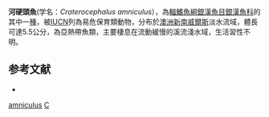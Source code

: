 {{Speciesbox 
| status = VU
| status_system = IUCN3.1
| taxon = Craterocephalus amniculus  
| authority =  [[Crowley|Crowley]] & [[Ivantsoff|Ivantsoff]], 1990
| synonyms = 
}}
'''河硬頭魚'''(学名：''Craterocephalus amniculus''），為[[輻鰭魚綱|輻鰭魚綱]][[銀漢魚目|銀漢魚目]][[銀漢魚科|銀漢魚科]]的其中一[[種|種]]，被[[IUCN|IUCN]]列為易危保育類動物，分布於[[澳洲|澳洲]][[新南威爾斯|新南威爾斯]]淡水流域，體長可達5.5公分，為亞熱帶魚類，主要棲息在流動緩慢的溪流淺水域，生活習性不明。

==参考文献==
*{{FishBase_species|genus=Craterocephalus|species=amniculus|year=2016|month=4}}

{{Taxonbar|from=Q4847694}}

[[Category:硬頭魚屬|amniculus]]
[[Category:1990年描述的魚類|C]]